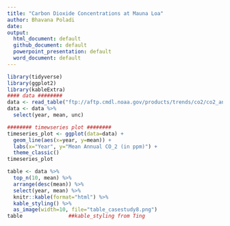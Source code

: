 ```yaml
---
title: "Carbon Dioxide Concentrations at Mauna Loa"
author: Bhavana Poladi
date: 
output:
  html_document: default
  github_document: default
  powerpoint_presentation: default
  word_document: default
---
```



```r
library(tidyverse)
library(ggplot2)
library(kableExtra)
#### data ########
data <- read_table("ftp://aftp.cmdl.noaa.gov/products/trends/co2/co2_annmean_mlo.txt", skip=56)
data <- data %>%
  select(year, mean, unc)
```


```r
######## timewseries plot ########
timeseries_plot <- ggplot(data=data) +
  geom_line(aes(x=year, y=mean)) +
  labs(x="Year", y="Mean Annual CO_2 (in ppm)") +
  theme_classic()
timeseries_plot
```


```r
table <- data %>%
  top_n(10, mean) %>%
  arrange(desc(mean)) %>%
  select(year, mean) %>%
  knitr::kable(format="html") %>%
  kable_styling() %>%  
  as_image(width=10, file="table_casestudy8.png")
table               ##kable_styling from Ting
```


<!-- rmarkdown::render("case_study_08.Rmd", output_format="all") -->